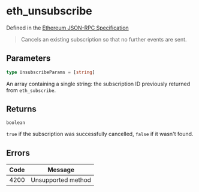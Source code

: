 # eth_unsubscribe

Defined in the [Ethereum JSON-RPC Specification](https://ethereum.org/en/developers/docs/apis/json-rpc/)

> Cancels an existing subscription so that no further events are sent.

## Parameters

```ts
type UnsubscribeParams = [string]
```

An array containing a single string: the subscription ID previously returned from `eth_subscribe`.

## Returns

`boolean`

`true` if the subscription was successfully cancelled, `false` if it wasn't found.

## Errors

| Code | Message            |
| ---- | ------------------ |
| 4200 | Unsupported method |

```

```
